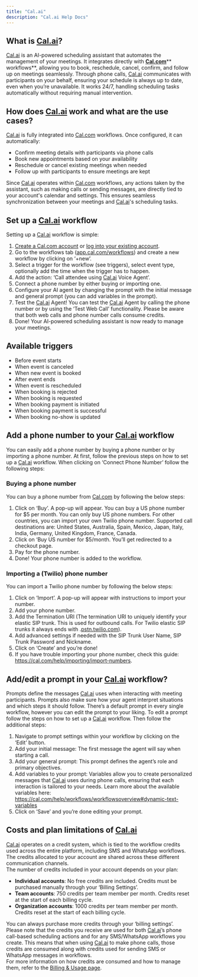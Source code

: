 ```yaml
---
title: "Cal.ai"
description: "Cal.ai Help Docs"
---
```


## What is [Cal.ai](http://Cal.ai)?

[Cal.ai](http://Cal.ai) is an AI-powered scheduling assistant that automates the management of your meetings. It integrates directly with [**Cal.com**](http://Cal.com)\*\* workflows\*\*, allowing you to book, reschedule, cancel, confirm, and follow up on meetings seamlessly. Through phone calls, [Cal.ai](http://Cal.ai) communicates with participants on your behalf, ensuring your schedule is always up to date, even when you’re unavailable. It works 24/7, handling scheduling tasks automatically without requiring manual intervention.

## How does [Cal.ai](http://Cal.ai) work and what are the use cases?

[Cal.ai](http://Cal.ai) is fully integrated into [Cal.com](http://Cal.com) workflows. Once configured, it can automatically:

- Confirm meeting details with participants via phone calls
- Book new appointments based on your availability
- Reschedule or cancel existing meetings when needed
- Follow up with participants to ensure meetings are kept

Since [Cal.ai](http://Cal.ai) operates within [Cal.com](http://Cal.com) workflows, any actions taken by the assistant, such as making calls or sending messages, are directly tied to your account's calendar and settings. This ensures seamless synchronization between your meetings and [Cal.ai](http://Cal.ai)'s scheduling tasks.

## Set up a [Cal.ai](http://Cal.ai) workflow

Setting up a [Cal.ai](http://Cal.ai) workflow is simple:

1. [Create a ](http://app.cal.com/signup)[Cal.com](http://Cal.com)[ account](http://app.cal.com/signup) or [log into your existing account](http://app.cal.com/auth/login).
2. Go to the workflows tab ([app.cal.com/workflows](http://app.cal.com/workflows)) and create a new workflow by clicking on ‘\+new’.
3. Select a trigger for the workflow (see triggers), select event type, optionally add the time when the trigger has to happen.
4. Add the action: ‘Call attendee using [Cal.ai](http://Cal.ai) Voice Agent’.
5. Connect a phone number by either buying or importing one.
6. Configure your AI agent by changing the prompt with the initial message and general prompt (you can add variables in the prompt).
7. Test the [Cal.ai](http://Cal.ai) Agent\! You can test the [Cal.ai](http://Cal.ai) Agent by calling the phone number or by using the ‘Test Web Call’ functionality. Please be aware that both web calls and phone number calls consume credits.
8. Done\! Your AI-powered scheduling assistant is now ready to manage your meetings.

## Available triggers

- Before event starts
- When event is canceled
- When new event is booked
- After event ends
- When event is rescheduled
- When booking is rejected
- When booking is requested
- When booking payment is initiated
- When booking payment is successful
- When booking no-show is updated

## Add a phone number to your [Cal.ai](http://Cal.ai) workflow

You can easily add a phone number by buying a phone number or by importing a phone number. At first, follow the previous steps on how to set up a [Cal.ai](http://Cal.ai) workflow. When clicking on ‘Connect Phone Number’ follow the following steps:

### Buying a phone number

You can buy a phone number from [Cal.com](http://Cal.com) by following the below steps:

1. Click on ‘Buy’. A pop-up will appear. You can buy a US phone number for \$5 per month. You can only buy US phone numbers. For other countries, you can import your own Twilio phone number. Supported call destinations are: United States, Australia, Spain, Mexico, Japan, Italy, India, Germany, United Kingdom, France, Canada.
2. Click on ‘Buy US number for \$5/month. You’ll get redirected to a checkout page.
3. Pay for the phone number.
4. Done\! Your phone number is added to the workflow.

### Importing a (Twilio) phone number

You can import a Twilio phone number by following the below steps:

1. Click on ‘Import’. A pop-up will appear with instructions to import your number.
2. Add your phone number.
3. Add the Termination URI (The termination URI to uniquely identify your elastic SIP trunk. This is used for outbound calls. For Twilio elastic SIP trunks it always ends with .[pstn.twilio.com](http://pstn.twilio.com)).
4. Add advanced settings if needed with the SIP Trunk User Name, SIP Trunk Password and Nickname.
5. Click on ‘Create’ and you’re done\!
6. If you have trouble importing your phone number, check this guide: https://cal.com/help/importing/import-numbers.

## Add/edit a prompt in your [Cal.ai](http://Cal.ai) workflow?

Prompts define the messages [Cal.ai](http://Cal.ai) uses when interacting with meeting participants. Prompts also make sure how your agent interpret situations and which steps it should follow. There’s a default prompt in every single workflow, however you can edit the prompt to your liking. To edit a prompt follow the steps on how to set up a [Cal.ai](http://Cal.ai) workflow. Then follow the additional steps:

1. Navigate to prompt settings within your workflow by clicking on the ‘Edit’ button.
2. Add your initial message: The first message the agent will say when starting a call.
3. Add your general prompt: This prompt defines the agent’s role and primary objectives.
4. Add variables to your prompt: Variables allow you to create personalized messages that [Cal.ai](http://Cal.ai) uses during phone calls, ensuring that each interaction is tailored to your needs. Learn more about the available variables here: https://cal.com/help/workflows/workflowsoverview#dynamic-text-variables
5. Click on ‘Save’ and you’re done editing your prompt.

## Costs and plan limitations of [Cal.ai](http://Cal.ai)

[Cal.ai](http://Cal.ai) operates on a credit system, which is tied to the workflow credits used across the entire platform, including SMS and WhatsApp workflows. The credits allocated to your account are shared across these different communication channels.\
The number of credits included in your account depends on your plan:

- **Individual accounts**: No free credits are included. Credits must be purchased manually through your ‘Billing Settings’.
- **Team accounts**: 750 credits per team member per month. Credits reset at the start of each billing cycle.
- **Organization accounts**: 1000 credits per team member per month. Credits reset at the start of each billing cycle. 

You can always purchase more credits through your ‘billing settings’.\
Please note that the credits you receive are used for both [Cal.ai](http://Cal.ai)’s phone call-based scheduling actions and for any SMS/WhatsApp workflows you create. This means that when using [Cal.ai](http://Cal.ai) to make phone calls, those credits are consumed along with credits used for sending SMS or WhatsApp messages in workflows.\
For more information on how credits are consumed and how to manage them, refer to the [Billing & Usage page](https://cal.com/help/billing-and-usage/messaging-credits).